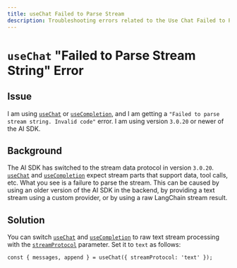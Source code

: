 ```yaml
---
title: useChat Failed to Parse Stream
description: Troubleshooting errors related to the Use Chat Failed to Parse Stream error.
---
```


# `useChat` "Failed to Parse Stream String" Error

## Issue

I am using [`useChat`](/docs/reference/ai-sdk-ui/use-chat) or [`useCompletion`](/docs/reference/ai-sdk-ui/use-completion), and I am getting a `"Failed to parse stream string. Invalid code"` error. I am using version `3.0.20` or newer of the AI SDK.

## Background

The AI SDK has switched to the stream data protocol in version `3.0.20`.
[`useChat`](/docs/reference/ai-sdk-ui/use-chat) and [`useCompletion`](/docs/reference/ai-sdk-ui/use-completion) expect stream parts that support data, tool calls, etc.
What you see is a failure to parse the stream.
This can be caused by using an older version of the AI SDK in the backend, by providing a text stream using a custom provider, or by using a raw LangChain stream result.

## Solution

You can switch [`useChat`](/docs/reference/ai-sdk-ui/use-chat) and [`useCompletion`](/docs/reference/ai-sdk-ui/use-completion) to raw text stream processing with the [`streamProtocol`](/docs/reference/ai-sdk-ui/use-completion#stream-protocol) parameter.
Set it to `text` as follows:

```tsx
const { messages, append } = useChat({ streamProtocol: 'text' });
```
